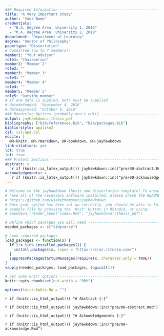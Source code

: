 ```yaml
---
### Required Information -------------------------------------------------------
title: "A Very Important Study"
author: "Your Name"
credentials:
  - "B.A. Degree Area, University 1, 2016"
  - "M.A. Degree Area, University 2, 2018"
department: "Department of Learning"
degree: "Doctor of Philosophy"
papertype: "Dissertation"
# Committee (up to 7 members):
member1: "Your Advisor"
role1: "Chairperson"
member2: "Member 2"
role2: ""
member3: "Member 3"
role3: ""
member4: "Member 4"
role4: ""
member5: "Member 5"
role5: "Outside member"
# If one date is suppled, both must be supplied
# datedefended: "September 4, 2016"
# dateapproved: "October 8, 2016"
### Rendering Options (probably don't edit) ------------------------------------
output: jayhawkdown::thesis_pdf
bibliography: ["bib/references.bib", "bib/packages.bib"]
biblio-style: apalike2
csl: csl/apa.csl
nocite: |
  @R-knitr, @R-rmarkdown, @R-bookdown, @R-jayhawkdown
link-citations: yes
lot: true
lof: true
### Pretext Sections -----------------------------------------------------------
abstract: >
  `r if (knitr::is_latex_output()) jayhawkdown::inc("pre/00-abstract.Rmd")`
acknowledgements: >
  `r if (knitr::is_latex_output()) jayhawkdown::inc("pre/00-acknowledge.Rmd")`
---
```


```r
# Welcome to the jayhawkdown thesis and dissertation template! To ensure you
# have all of the necessary software installed, please check the README here:
# https://github.com/wjakethompson/jayhawkdown
# Once your system has been set up correctly, you should be able to knit the
# example file by pressing the 'Knit' button in RStudio, or using:
# bookdown::render_book("index.Rmd", "jayhawkdown::thesis_pdf")
```

```r
# Define which packages you will need ------------------------------------------
needed_packages <- c("tidyverse")

# Load required packages
load_packages <- function(x) {
  if (!x %in% installed.packages()) {
    install.packages(x, repos = "https://cran.rstudio.com/")
  }
  suppressPackageStartupMessages(require(x, character.only = TRUE))
}
vapply(needed_packages, load_packages, logical(1))

# Set some knitr options -------------------------------------------------------
knitr::opts_chunk$set(out.width = "90%")

options(knitr.kable.NA = "")
```

`r if (knitr::is_html_output()) "# Abstract {-}"`

`r if (knitr::is_html_output()) jayhawkdown::inc("pre/00-abstract.Rmd")`

`r if (knitr::is_html_output()) "# Acknowledgements {-}"`

`r if (knitr::is_html_output()) jayhawkdown::inc("pre/00-acknowledge.Rmd")`
